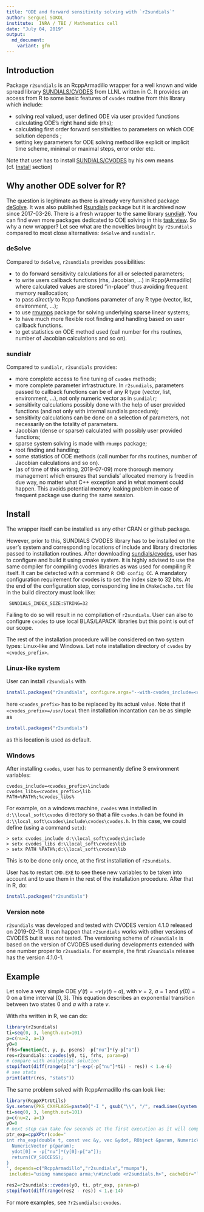 ```yaml
---
title: "ODE and forward sensitivity solving with `r2sundials`"
author: Serguei SOKOL
institute:  INRA / TBI / Mathematics cell
date: "July 04, 2019"
output:
  md_document:
    variant: gfm
---
```


## Introduction
Package `r2sundials` is an RcppArmadillo wrapper for a well known and wide spread library [SUNDIALS/CVODES](https://computation.llnl.gov/sites/default/files/public/cvs_guide.pdf) from LLNL written in C. It provides an access from R to some basic features of `cvodes` routine from this library which include:

 - solving real valued, user defined ODE via user provided functions calculating ODE's right hand side (rhs);
 - calculating first order forward sensitivities to parameters on which ODE solution depends ;
 - setting key parameters for ODE solving method like explicit or implicit time scheme, minimal or maximal steps, error order etc.
 
Note that user has to install [SUNDIALS/CVODES](https://computation.llnl.gov/projects/sundials/cvodes) by his own means (cf. [Install] section)

## Why another ODE solver for R?

The question is legitimate as there is already very furnished package [deSolve](https://cran.r-project.org/package=deSolve). It was also published [Rsundials](https://cran.r-project.org/web/packages/Rsundials/index.html) package but it is archived now since 2017-03-26. There is a fresh wrapper to the same library [sundialr](https://cran.r-project.org/package=sundialr). You can find even more packages dedicated to ODE solving in this [task view](https://cran.r-project.org/web/views/DifferentialEquations.html). So why a new wrapper?
Let see what are the novelties brought by `r2sundials` compared to most close alternatives: `deSolve` and `sundialr`.

### deSolve
Compared to `deSolve`, `r2sundials` provides possibilities:

 - to do forward sensitivity calculations for all or selected parameters;
 - to write users callback functions (rhs, Jacobian, ...) in Rcpp(Armadillo) where calculated values are stored "in-place" thus avoiding frequent memory reallocation;
 - to pass *directly* to Rcpp functions parameter of any R type (vector, list, environment, ...);
 - to use [rmumps](https://cran.r-project.org/package=rmumps) package for solving underlying sparse linear systems;
 - to have much more flexible root finding and handling based on user callback functions.
 - to get statistics on ODE method used (call number for rhs routines, number of Jacobian calculations and so on).
 
### sundialr
Compared to `sundialr`, `r2sundials` provides:

 - more complete access to fine tuning of `cvodes` methods;
 - more complete parameter infrastructure. In `r2sundials`, parameters passed to callback functions can be of any R type (vector, list, environment, ...), not only numeric vector as in `sundialr`;
 - sensitivity calculations possibly done with the help of user provided functions (and not only with internal sundials procedure);
 - sensitivity calculations can be done on a selection of parameters, not necessarily on the totality of parameters.
 - Jacobian (dense or sparse) calculated with possibly user provided functions;
 - sparse system solving is made with `rmumps` package;
 - root finding and handling;
 - some statistics of ODE methods (call number for rhs routines, number of Jacobian calculations and so on).
 - (as of time of this writing, 2019-07-09) more thorough memory management which ensures that sundials' allocated memory is freed in due way, no matter what C++ exception and in what moment could happen. This avoids potential memory leaking problem in case of frequent package use during the same session.
 
## Install
The wrapper itself can be installed as any other CRAN or github package.

However, prior to this, SUNDIALS CVODES library has to be installed on the user's system and corresponding locations of include and library directories passed to installation routines.
After downloading [sundials/cvodes](https://computation.llnl.gov/projects/sundials/download/cvodes-4.1.0.tar.gz), user has to configure and build it using cmake system. It is highly advised to use the same compiler for compiling cvodes libraries as was used for compiling R itself. It can be detected with a command `R CMD config CC`.  A mandatory configuration requirement for cvodes is to set the index size to 32 bits. At the end of the configuration step, corresponding line in `CMakeCache.txt` file in the build directory must look like:

```
 SUNDIALS_INDEX_SIZE:STRING=32
```

Failing to do so will result in no compilation of `r2sundials`.
User can also to configure `cvodes` to use local BLAS/LAPACK libraries but this point is out of our scope.

The rest of the installation procedure will be considered on two system types: Linux-like and Windows.
Let note  installation directory of `cvodes` by `<cvodes_prefix>`.


### Linux-like system

User can install `r2sundials` with

```r
install.packages("r2sundials", configure.args="--with-cvodes_include=<cvodes_prefix>/include --with-cvodes_libs=<cvodes_prefix>/lib")
```

here `<cvodes_prefix>` has to be replaced by its actual value. Note that if `<cvodes_prefix>=/usr/local` then installation incantation can be as simple as 

```r
install.packages("r2sundials")
```

as this location is used as default.

### Windows
After installing `cvodes`, user has to permanently define 3 environment variables:
```
cvodes_include=<cvodes_prefix>\include
cvodes_libs=<cvodes_prefix>\lib
PATH=%PATH%;%cvodes_libs%
```

For example, on a windows machine, `cvodes` was installed in `d:\\local_soft\cvodes` directory so that a file `cvodes.h` can be found in `d:\\local_soft\cvodes\include\cvodes\cvodes.h`. In this case, we could define (using a command `setx`):

```
> setx cvodes_include d:\\local_soft\cvodes\include
> setx cvodes_libs d:\\local_soft\cvodes\lib
> setx PATH %PATH%;d:\\local_soft\cvodes\lib
```
This is to be done only once, at the first installation of `r2sundials`.

User has to restart `CMD.EXE` to see these new variables to be taken into account and to use them in the rest of the installation procedure.
After that in R, do:
```r
install.packages("r2sundials")
```

### Version note
`r2sundials` was developed and tested with CVODES version 4.1.0 released on 2019-02-13. It can happen that `r2sundials` works with other versions of CVODES but it was not tested. The versioning scheme of `r2sundials` is based on the version of CVODES used during developments extended with one number proper to `r2sundials`. For example, the first `r2sundials` release has the version 4.1.0-1.

## Example
Let solve a very simple ODE $y'(t)=-ν(y(t)-a)$, with $ν=2$, $a=1$ and $y(0)=0$ on a time interval $[0, 3]$. This equation describes an exponential transition between two states 0 and $a$ with a rate $ν$.

With rhs written in R, we can do:
```r
library(r2sundials)
ti=seq(0, 3, length.out=101)
p=c(nu=2, a=1)
y0=0
frhs=function(t, y, p, psens) -p["nu"]*(y-p["a"])
res=r2sundials::cvodes(y0, ti, frhs, param=p)
# compare with analytical solution
stopifnot(diff(range(p["a"]-exp(-p["nu"]*ti) - res)) < 1.e-6)
# see stats
print(attr(res, "stats"))
```

The same problem solved with RcppArmadillo rhs can look like:
```r
library(RcppXPtrUtils)
Sys.setenv(PKG_CXXFLAGS=paste0("-I ", gsub("\\", "/", readLines(system.file("cvodes.txt", package="r2sundials"))[1L], fixed=TRUE)))
ti=seq(0, 3, length.out=101)
p=c(nu=2, a=1)
y0=0
# next step can take few seconds at the first execution as it will compile C++ code.
ptr_exp=cppXPtr(code='
int rhs_exp(double t, const vec &y, vec &ydot, RObject &param, NumericVector &psens) {
  NumericVector p(param);
  ydot[0] = -p["nu"]*(y[0]-p["a"]);
  return(CV_SUCCESS);
}
', depends=c("RcppArmadillo","r2sundials","rmumps"),
 includes="using namespace arma;\n#include <r2sundials.h>", cacheDir="lib", verbose=FALSE)

res2=r2sundials::cvodes(y0, ti, ptr_exp, param=p)
stopifnot(diff(range(res2 - res)) < 1.e-14)
```

For more examples, see `?r2sundials::cvodes`.

